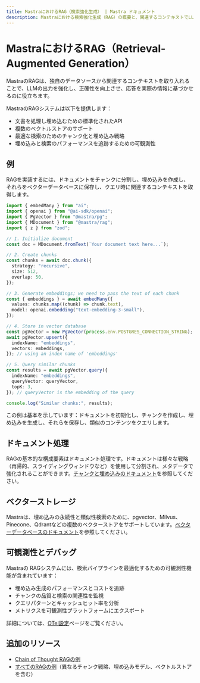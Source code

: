 ```yaml
---
title: MastraにおけるRAG（検索強化生成） | Mastra ドキュメント
description: Mastraにおける検索強化生成（RAG）の概要と、関連するコンテキストでLLMの出力を強化するための機能を詳述します。
---
```


# MastraにおけるRAG（Retrieval-Augmented Generation）

MastraのRAGは、独自のデータソースから関連するコンテキストを取り入れることで、LLMの出力を強化し、正確性を向上させ、応答を実際の情報に基づかせるのに役立ちます。

MastraのRAGシステムは以下を提供します：

- 文書を処理し埋め込むための標準化されたAPI
- 複数のベクトルストアのサポート
- 最適な検索のためのチャンク化と埋め込み戦略
- 埋め込みと検索のパフォーマンスを追跡するための可観測性

## 例

RAGを実装するには、ドキュメントをチャンクに分割し、埋め込みを作成し、それらをベクターデータベースに保存し、クエリ時に関連するコンテキストを取得します。

```ts showLineNumbers copy
import { embedMany } from "ai";
import { openai } from "@ai-sdk/openai";
import { PgVector } from "@mastra/pg";
import { MDocument } from "@mastra/rag";
import { z } from "zod";

// 1. Initialize document
const doc = MDocument.fromText(`Your document text here...`);

// 2. Create chunks
const chunks = await doc.chunk({
  strategy: "recursive",
  size: 512,
  overlap: 50,
});

// 3. Generate embeddings; we need to pass the text of each chunk
const { embeddings } = await embedMany({
  values: chunks.map((chunk) => chunk.text),
  model: openai.embedding("text-embedding-3-small"),
});

// 4. Store in vector database
const pgVector = new PgVector(process.env.POSTGRES_CONNECTION_STRING);
await pgVector.upsert({
  indexName: "embeddings",
  vectors: embeddings,
}); // using an index name of 'embeddings'

// 5. Query similar chunks
const results = await pgVector.query({
  indexName: "embeddings",
  queryVector: queryVector,
  topK: 3,
}); // queryVector is the embedding of the query

console.log("Similar chunks:", results);
```

この例は基本を示しています：ドキュメントを初期化し、チャンクを作成し、埋め込みを生成し、それらを保存し、類似のコンテンツをクエリします。

## ドキュメント処理

RAGの基本的な構成要素はドキュメント処理です。ドキュメントは様々な戦略（再帰的、スライディングウィンドウなど）を使用して分割され、メタデータで強化されることができます。[チャンクと埋め込みのドキュメント](./chunking-and-embedding.mdx)を参照してください。

## ベクターストレージ

Mastraは、埋め込みの永続性と類似性検索のために、pgvector、Milvus、Pinecone、Qdrantなどの複数のベクターストアをサポートしています。[ベクターデータベースのドキュメント](./vector-databases.mdx)を参照してください。

## 可観測性とデバッグ

Mastraの RAGシステムには、検索パイプラインを最適化するための可観測性機能が含まれています：

- 埋め込み生成のパフォーマンスとコストを追跡
- チャンクの品質と検索の関連性を監視
- クエリパターンとキャッシュヒット率を分析
- メトリクスを可観測性プラットフォームにエクスポート

詳細については、[OTel設定](../../reference/observability/otel-config.mdx)ページをご覧ください。

## 追加のリソース

- [Chain of Thought RAGの例](../../examples/rag/usage/cot-rag.mdx)
- [すべてのRAGの例](../../examples/)（異なるチャンク戦略、埋め込みモデル、ベクトルストアを含む）
